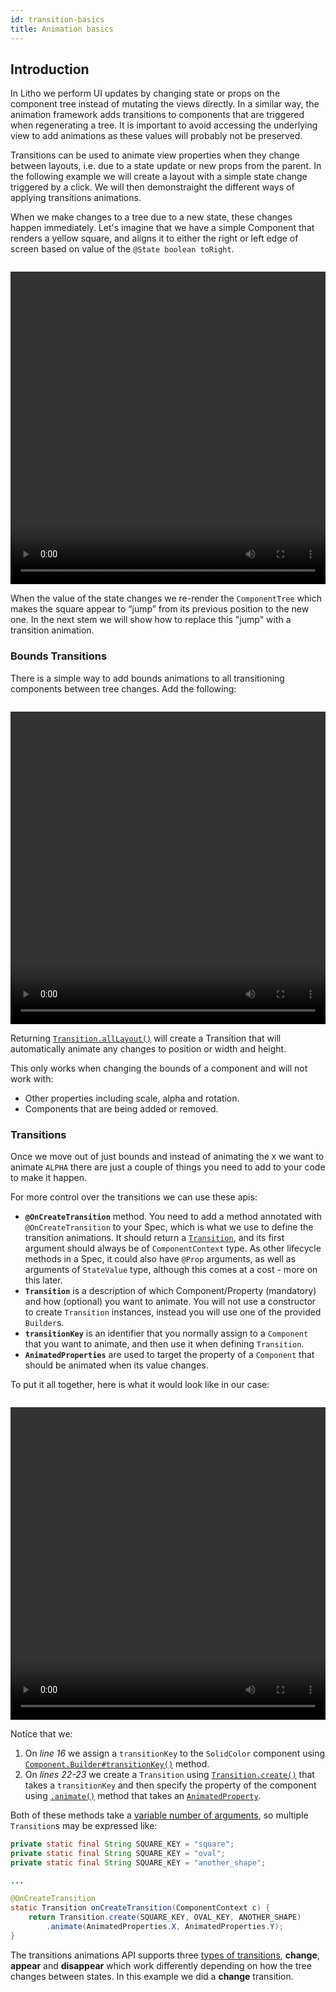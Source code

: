 ```yaml
---
id: transition-basics
title: Animation basics
---
```



## Introduction

In Litho we perform UI updates by changing state or props on the component tree instead of mutating the views directly. In a similar way, the animation framework adds transitions to components that are triggered when regenerating a tree. It is important to avoid accessing the underlying view to add animations as these values will probably not be preserved.

Transitions can be used to animate view properties when they change between layouts, i.e. due to a state update or new props from the parent. In the following example we will create a layout with a simple state change triggered by a click. We will then demonstraight the different ways of applying transitions animations.

When we make changes to a tree due to a new state, these changes happen immediately. Let's imagine that we have a simple Component that renders a yellow square, and aligns it to either the right or left edge of screen based on value of the `@State boolean toRight`.

```java file=../../../sample/src/main/java/com/facebook/samples/litho/animations/docs/SimpleAllLayoutTransitionComponentSpec.java start=start end=no_animation
```

<video loop="true" autoplay="true" class="video" width="100%" height="500px">
  <source type="video/webm" src={useBaseUrl("/videos/transitions/basics1.webm")}></source>
  <p>Your browser does not support the video element.</p>
</video>

When the value of the state changes we re-render the `ComponentTree` which makes the square appear to “jump” from its previous position to the new one. In the next stem we will show how to replace this "jump" with a transition animation.

### Bounds Transitions

There is a simple way to add bounds animations to all transitioning components between tree changes. Add the following:

```java file=../../../sample/src/main/java/com/facebook/samples/litho/animations/docs/SimpleAllLayoutTransitionComponentSpec.java start=no_animation end=end
```

<video loop="true" autoplay="true" class="video" width="100%" height="500px">
  <source type="video/webm" src={useBaseUrl("/videos/transitions/basics2.webm")}></source>
  <p>Your browser does not support the video element.</p>
</video>

Returning [`Transition.allLayout()`](https://staticdocs.thefacebook.com/litho/javadoc/com/facebook/litho/Transition.html#allLayout--) will create a Transition that will automatically animate any changes to position or width and height.

This only works when changing the bounds of a component and will not work with:
* Other properties including scale, alpha and rotation.
* Components that are being added or removed.


### Transitions

Once we move out of just bounds and instead of animating the `X` we want to animate `ALPHA` there are just a couple of things you need to add to your code to make it happen.

For more control over the transitions we can use these apis:
* **`@OnCreateTransition`** method. You need to add a method annotated with `@OnCreateTransition` to your Spec, which is what we use to define the transition animations. It should return a [`Transition`](pathname:///javadoc/com/facebook/litho/Transition.html), and its first argument should always be of `ComponentContext` type. As other lifecycle methods in a Spec, it could also have `@Prop` arguments, as well as arguments of `StateValue` type, although this comes at a cost - more on this later.
* **`Transition`** is a description of which Component/Property (mandatory) and how (optional) you want to animate. You will not use a constructor to create `Transition` instances, instead you will use one of the provided `Builder`s.
* **`transitionKey`** is an identifier that you normally assign to a `Component` that you want to animate, and then use it when defining `Transition`.
* **`AnimatedProperties`** are used to target the property of a `Component` that should be animated when its value changes.

To put it all together, here is what it would look like in our case:

```java file=../../../sample/src/main/java/com/facebook/samples/litho/animations/docs/AlphaTransitionComponentSpec.java start=start end=end
```

<video loop="true" autoplay="true" class="video" width="100%" height="500px">
  <source type="video/webm" src={useBaseUrl("/videos/transitions/basics3.webm")}></source>
  <p>Your browser does not support the video element.</p>
</video>

Notice that we:
1. On *line 16* we assign a `transitionKey` to the `SolidColor` component using [`Component.Builder#transitionKey()`](pathname:///javadoc/com/facebook/litho/Component.Builder.html#transitionKey-java.lang.String-) method.
2. On *lines 22-23* we create a `Transition` using [`Transition.create()`](pathname:///javadoc/com/facebook/litho/Transition.html#create-java.lang.String-) that takes a `transitionKey` and then specify the property of the component using [`.animate()`](pathname:///javadoc/com/facebook/litho/Transition.TransitionUnitsBuilder.html#animate-com.facebook.litho.animation.AnimatedProperty-) method that takes an [`AnimatedProperty`](pathname:///javadoc/com/facebook/litho/animation/AnimatedProperties.html).

Both of these methods take a [variable number of arguments](pathname:///javadoc/com/facebook/litho/Transition.html#create-java.lang.String...-), so multiple `Transition`s may be expressed like:

```java
private static final String SQUARE_KEY = "square";
private static final String SQUARE_KEY = "oval";
private static final String SQUARE_KEY = "another_shape";

...

@OnCreateTransition
static Transition onCreateTransition(ComponentContext c) {
    return Transition.create(SQUARE_KEY, OVAL_KEY, ANOTHER_SHAPE)
        .animate(AnimatedProperties.X, AnimatedProperties.Y);
}
```

The transitions animations API supports three [types of transitions](/docs/animations/transition-types), **change**, **appear** and **disappear** which work differently depending on how the tree changes between states. In this example we did a **change** transition.
